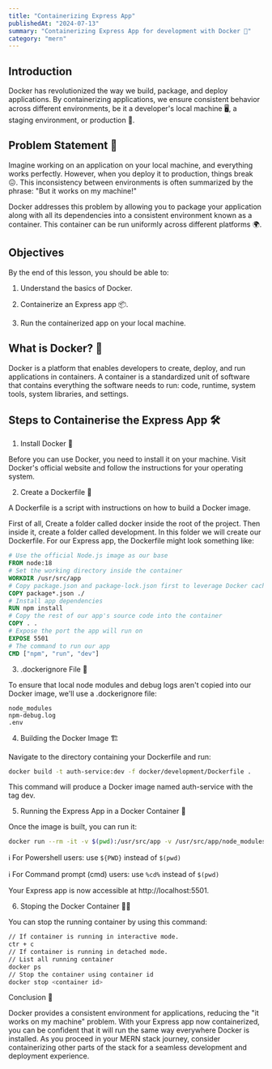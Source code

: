 ---
title: "Containerizing Express App"
publishedAt: "2024-07-13"
summary: "Containerizing Express App for development with Docker 🐳"
category: "mern"
---

## Introduction

Docker has revolutionized the way we build, package, and deploy applications. By containerizing applications, we ensure consistent behavior across different environments, be it a developer's local machine 🖥️, a staging environment, or production 🚀.

## Problem Statement 🤔

Imagine working on an application on your local machine, and everything works perfectly. However, when you deploy it to production, things break 😖. This inconsistency between environments is often summarized by the phrase: "But it works on my machine!"

Docker addresses this problem by allowing you to package your application along with all its dependencies into a consistent environment known as a container. This container can be run uniformly across different platforms 🌍.

## Objectives

By the end of this lesson, you should be able to:

1. Understand the basics of Docker.

2. Containerize an Express app 📦.

3. Run the containerized app on your local machine.

## What is Docker? 🐳

Docker is a platform that enables developers to create, deploy, and run applications in containers. A container is a standardized unit of software that contains everything the software needs to run: code, runtime, system tools, system libraries, and settings.

## Steps to Containerise the Express App 🛠️

1. Install Docker 🔧

Before you can use Docker, you need to install it on your machine. Visit Docker's official website and follow the instructions for your operating system.

2. Create a Dockerfile 📄

A Dockerfile is a script with instructions on how to build a Docker image.

First of all, Create a folder called docker inside the root of the project.
Then inside it, create a folder called development. In this folder we will create our Dockerfile.
For our Express app, the Dockerfile might look something like:

```Dockerfile
# Use the official Node.js image as our base
FROM node:18
# Set the working directory inside the container
WORKDIR /usr/src/app
# Copy package.json and package-lock.json first to leverage Docker cache
COPY package*.json ./
# Install app dependencies
RUN npm install
# Copy the rest of our app's source code into the container
COPY . .
# Expose the port the app will run on
EXPOSE 5501
# The command to run our app
CMD ["npm", "run", "dev"]
```

3. .dockerignore File 🚫

To ensure that local node modules and debug logs aren't copied into our Docker image, we'll use a .dockerignore file:

```.dockerignore
node_modules
npm-debug.log
.env
```

4. Building the Docker Image 🏗️

Navigate to the directory containing your Dockerfile and run:

```bash
docker build -t auth-service:dev -f docker/development/Dockerfile .
```

This command will produce a Docker image named auth-service with the tag dev.

5. Running the Express App in a Docker Container 🚀

Once the image is built, you can run it:

```bash
docker run --rm -it -v $(pwd):/usr/src/app -v /usr/src/app/node_modules --env-file $(pwd)/.env -p 5501:5501 -e NODE_ENV=development auth-prep:dev
```

ℹ️ For Powershell users:
use `${PWD}` instead of `$(pwd)`

ℹ️ For Command prompt (cmd) users:
use `%cd%` instead of `$(pwd)`

Your Express app is now accessible at http://localhost:5501.

6. Stoping the Docker Container ✋🏻

You can stop the running container by using this command:

```bash
// If container is running in interactive mode.
ctr + c
// If container is running in detached mode.
// List all running container
docker ps
// Stop the container using container id
docker stop <container id>
```

Conclusion 🌟

Docker provides a consistent environment for applications, reducing the "it works on my machine" problem. With your Express app now containerized, you can be confident that it will run the same way everywhere Docker is installed. As you proceed in your MERN stack journey, consider containerizing other parts of the stack for a seamless development and deployment experience.
